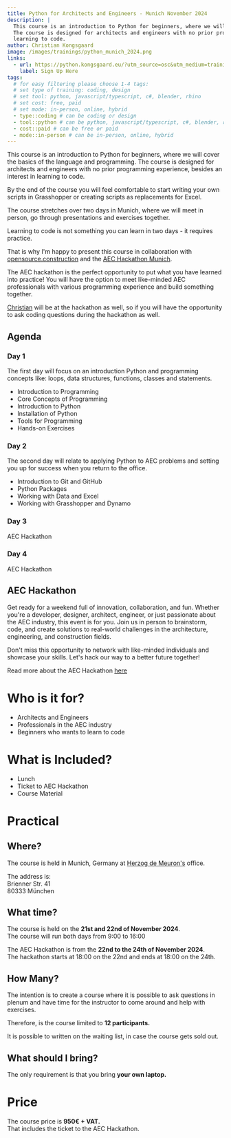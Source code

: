 ```yaml
---
title: Python for Architects and Engineers - Munich November 2024
description: |
  This course is an introduction to Python for beginners, where we will cover the basics of the language and programming.
  The course is designed for architects and engineers with no prior programming experience, besides an interest in
  learning to code.
author: Christian Kongsgaard
image: /images/trainings/python_munich_2024.png
links:
  - url: https://python.kongsgaard.eu/?utm_source=osc&utm_medium=training&utm_campaign=november-2024
    label: Sign Up Here
tags:
  # for easy filtering please choose 1-4 tags:
  # set type of training: coding, design
  # set tool: python, javascript/typescript, c#, blender, rhino
  # set cost: free, paid
  # set mode: in-person, online, hybrid
  - type::coding # can be coding or design
  - tool::python # can be python, javascript/typescript, c#, blender, rhino
  - cost::paid # can be free or paid
  - mode::in-person # can be in-person, online, hybrid
---
```


This course is an introduction to Python for beginners, where we will cover the basics of the language and programming.
The course is designed for architects and engineers with no prior programming experience, besides an interest in
learning to code.

By the end of the course you will feel comfortable to start writing your own scripts in Grasshopper or creating scripts as replacements
for Excel.

The course stretches over two days in Munich, where we will meet in person, go through presentations and exercises
together.

Learning to code is not something you can learn in two days - it requires practice.

That is why I'm happy to present this course in collaboration with
[opensource.construction](https://opensource.construction) and the [AEC Hackathon Munich](https://opensource.construction/events/aec-hackathon-munich/).

The AEC hackathon is the perfect opportunity to put what you have learned into practice!
You will have the option to meet like-minded AEC professionals with various programming
experience and build something together.

[Christian](https://python.kongsgaard.eu/#about) will be at the hackathon as well, so if you will have the opportunity to ask coding questions
during the hackathon as well.

## Agenda

### Day 1

The first day will focus on an introduction Python and programming concepts like:
loops, data structures, functions, classes and statements.

- Introduction to Programming
- Core Concepts of Programming
- Introduction to Python
- Installation of Python
- Tools for Programming
- Hands-on Exercises

### Day 2

The second day will relate to applying Python to AEC problems and setting you up for success when you return to the office.

- Introduction to Git and GitHub
- Python Packages
- Working with Data and Excel
- Working with Grasshopper and Dynamo

### Day 3

AEC Hackathon

### Day 4

AEC Hackathon

## AEC Hackathon

Get ready for a weekend full of innovation, collaboration, and fun. Whether you're a developer, designer, architect,
engineer, or just passionate about the AEC industry, this event is for you. Join us in person to brainstorm, code,
and create solutions to real-world challenges in the architecture, engineering, and construction fields.

Don't miss this opportunity to network with like-minded individuals and showcase your skills.
Let's hack our way to a better future together!

Read more about the AEC Hackathon [here](https://opensource.construction/events/aec-hackathon-munich/)

# Who is it for?

- Architects and Engineers
- Professionals in the AEC industry
- Beginners who wants to learn to code

# What is Included?

- Lunch
- Ticket to AEC Hackathon
- Course Material

# Practical

## Where?

The course is held in Munich, Germany at [Herzog de Meuron's](https://www.herzogdemeuron.com/offices/munich/) office.

The address is:\
Brienner Str. 41\
80333 München

## What time?

The course is held on the **21st and 22nd of November 2024**.\
The course will run both days from 9:00 to 16:00

The AEC Hackathon is from the **22nd to the 24th of November 2024**.\
The hackathon starts at 18:00 on the 22nd and ends at 18:00 on the 24th.

## How Many?

The intention is to create a course where it is possible to ask questions in plenum
and have time for the instructor to come around and help with exercises.

Therefore, is the course limited to **12 participants.**

It is possible to written on the waiting list, in case the course gets sold out.

## What should I bring?

The only requirement is that you bring **your own laptop.**

# Price

The course price is **950€ + VAT.**\
That includes the ticket to the AEC Hackathon.
